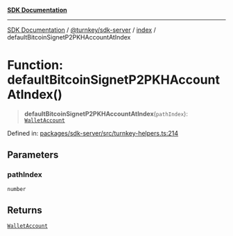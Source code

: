 [**SDK Documentation**](../../../../README.mdx)

***

[SDK Documentation](../../../../packages.mdx) / [@turnkey/sdk-server](../../README.mdx) / [index](../README.mdx) / defaultBitcoinSignetP2PKHAccountAtIndex

# Function: defaultBitcoinSignetP2PKHAccountAtIndex()

> **defaultBitcoinSignetP2PKHAccountAtIndex**(`pathIndex`): [`WalletAccount`](../interfaces/WalletAccount.mdx)

Defined in: [packages/sdk-server/src/turnkey-helpers.ts:214](https://github.com/tkhq/sdk/blob/078f5423e923fbd1d7fd39440402d7f01d09c3d0/packages/sdk-server/src/turnkey-helpers.ts#L214)

## Parameters

### pathIndex

`number`

## Returns

[`WalletAccount`](../interfaces/WalletAccount.mdx)

